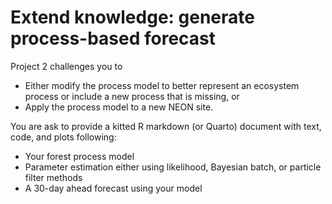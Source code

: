 # Extend knowledge: generate process-based forecast {#sec-project1}

Project 2 challenges you to

-   Either modify the process model to better represent an ecosystem process or include a new process that is missing, or
-   Apply the process model to a new NEON site.

You are ask to provide a kitted R markdown (or Quarto) document with text, code, and plots following:

-   Your forest process model
-   Parameter estimation either using likelihood, Bayesian batch, or particle filter methods
-   A 30-day ahead forecast using your model
